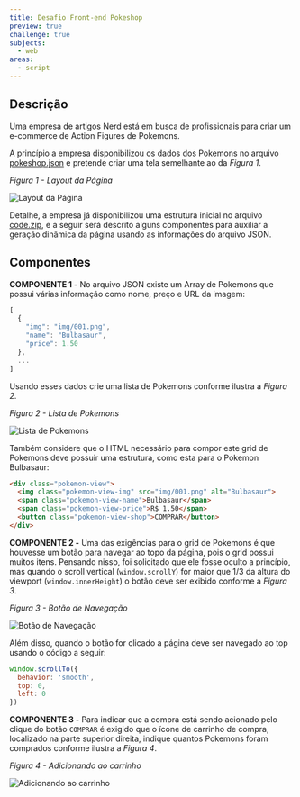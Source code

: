 ```yaml
---
title: Desafio Front-end Pokeshop
preview: true
challenge: true
subjects:
  - web
areas:
  - script
---
```



## Descrição

Uma empresa de artigos Nerd está em busca de profissionais para criar um e-commerce de Action Figures de Pokemons.

A princípio a empresa disponibilizou os dados dos Pokemons no arquivo [pokeshop.json](https://github.com/amarofashion/front-end-challenge/web-script-pokeshop/_code/js/code/data/pokeshop.json) e pretende criar uma tela semelhante ao da *Figura 1*.

*Figura 1 - Layout da Página*

<Image src={layout} alt="Layout da Página" />

Detalhe, a empresa já disponibilizou uma estrutura inicial no arquivo [code.zip](https://download-directory.github.io/?url=https://github.com/amarofashion/front-end-challenge/web-script-pokeshop/_code/js/code/), e a seguir será descrito alguns componentes para auxiliar a geração dinâmica da página usando as informações do arquivo JSON.

## Componentes

**COMPONENTE 1 -** No arquivo JSON existe um Array de Pokemons que possui várias informação como nome, preço e URL da imagem:

```js
[
  {
    "img": "img/001.png",
    "name": "Bulbasaur",
    "price": 1.50
  },
  ...
]
```

Usando esses dados crie uma lista de Pokemons conforme ilustra a *Figura 2*.

*Figura 2 - Lista de Pokemons*

<Image src={listPokemons} alt="Lista de Pokemons" />

Também considere que o HTML necessário para compor este grid de Pokemons deve possuir uma estrutura, como esta para o Pokemon Bulbasaur:

```html
<div class="pokemon-view">
  <img class="pokemon-view-img" src="img/001.png" alt="Bulbasaur">
  <span class="pokemon-view-name">Bulbasaur</span>
  <span class="pokemon-view-price">R$ 1.50</span>
  <button class="pokemon-view-shop">COMPRAR</button>
</div>
```

**COMPONENTE 2 -** Uma das exigências para o grid de Pokemons é que houvesse um botão para navegar ao topo da página, pois o grid possui muitos itens. Pensando nisso, foi solicitado que ele fosse oculto a princípio, mas quando o scroll vertical (`window.scrollY`) for maior que 1/3 da altura do viewport (`window.innerHeight`) o botão deve ser exibido conforme a *Figura 3*.

*Figura 3 - Botão de Navegação*

<Image src={goToTop} alt="Botão de Navegação" />


Além disso, quando o botão for clicado a página deve ser navegado ao top usando o código a seguir:

```js
window.scrollTo({
  behavior: 'smooth',
  top: 0,
  left: 0
})
```

**COMPONENTE 3 -** Para indicar que a compra está sendo acionado pelo clique do botão `COMPRAR` é exigido que o ícone de carrinho de compra, localizado na parte superior direita, indique quantos Pokemons foram comprados conforme ilustra a *Figura 4*.

*Figura 4 - Adicionando ao carrinho*

<Image src={addCart} alt="Adicionando ao carrinho" />

